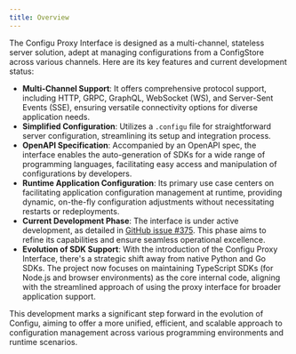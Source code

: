 ```yaml
---
title: Overview
---
```



<Construction />

The Configu Proxy Interface is designed as a multi-channel, stateless server solution, adept at managing configurations from a ConfigStore across various channels. Here are its key features and current development status:

- **Multi-Channel Support**: It offers comprehensive protocol support, including HTTP, GRPC, GraphQL, WebSocket (WS), and Server-Sent Events (SSE), ensuring versatile connectivity options for diverse application needs.
- **Simplified Configuration**: Utilizes a `.configu` file for straightforward server configuration, streamlining its setup and integration process.
- **OpenAPI Specification**: Accompanied by an OpenAPI spec, the interface enables the auto-generation of SDKs for a wide range of programming languages, facilitating easy access and manipulation of configurations by developers.
- **Runtime Application Configuration**: Its primary use case centers on facilitating application configuration management at runtime, providing dynamic, on-the-fly configuration adjustments without necessitating restarts or redeployments.
- **Current Development Phase**: The interface is under active development, as detailed in [GitHub issue #375](https://github.com/configu/configu/issues/375). This phase aims to refine its capabilities and ensure seamless operational excellence.
- **Evolution of SDK Support**: With the introduction of the Configu Proxy Interface, there's a strategic shift away from native Python and Go SDKs. The project now focuses on maintaining TypeScript SDKs (for Node.js and browser environments) as the core internal code, aligning with the streamlined approach of using the proxy interface for broader application support.

This development marks a significant step forward in the evolution of Configu, aiming to offer a more unified, efficient, and scalable approach to configuration management across various programming environments and runtime scenarios.

